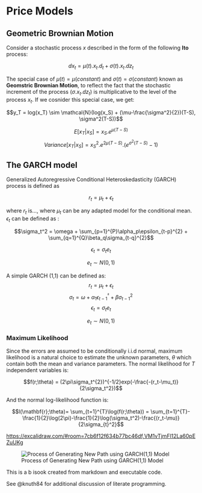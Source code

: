 # Price Models

## Geometric Brownian Motion


Consider a stochastic process $x$ described in the form of the following **Ito** process:

$$dx_t = \mu(t).x_t.d_t + \sigma(t).x_t.dz_t$$

The special case of $\mu(t)=\mu (constant)$ and $\sigma(t) = \sigma(constant)$ known as **Geomstric Brownian Motion**, to reflect the fact that the stochastic increment of the process $(\sigma.x_t.dz_t)$ is multiplicative to the level of the process $x_t$. If we cosnider this special case, we get:

$$y_T = log(x_T) \sim \mathcal{N}(log(x_S) + (\mu-\frac{\sigma^2}{2})(T-S), \sigma^2(T-S))$$

$$E[x_T|x_S]=x_S.e^{\mu(T-S)}$$
$$Variance[x_T|x_S]=x_S^2.e^{2\mu(T-S)}.(e^{\sigma^2(T-S)}-1)$$


## The GARCH model

Generalized Autoregressive Conditional Heteroskedasticity (GARCH) process is defined as 

$$r_t = \mu_t + \epsilon_t$$

where $r_t$ is..., where $\mu_t$ can be any adapted model for the conditional mean. $\epsilon_t$ can be defined as :

$$\sigma_t^2 = \omega + \sum_{p=1}^{P}\alpha_p\epsilon_{t-p}^{2} + \sum_{q=1}^{Q}\beta_q\sigma_{t-q}^{2}$$

$$\epsilon_t = \sigma_te_t$$

$$e_t \sim N(0,1)$$

A simple GARCH (1,1) can be defined as:
$$r_t= \mu_t + \epsilon_t$$
$$\sigma_t = \omega + \alpha_1\epsilon_{t-1}^² + \beta\sigma_{t-1}^2$$
$$\epsilon_t = \sigma_te_t$$

$$e_t \sim N(0,1)$$

### Maximum Likelihood

Since the errors are assumed to be conditionally i.i.d normal, maximum likelihood is a natural choice to estimate the unknown parameters, $\theta$ which contain both the mean and variance parameters. The normal likelihood for $T$ independent variables is:

$$f(r;\theta) = (2\pi\sigma_t^{2})^{-1/2}exp(-\frac{-(r_t-\mu_t)}{2\sigma_t^2})$$

And the normal log-likelihood function is:

$$l(\mathbf{r};\theta)= \sum_{t=1}^{T}\log(f(r;\theta)) = \sum_{t=1}^{T}-\frac{1}{2}\log(2\pi)-\frac{1}{2}\log(\sigma_t^2)-\frac{(r_t-\mu)}{2\sigma_{t}^2}$$

<https://excalidraw.com/#room=7cb6f12f634b77bc46df,VM1vTjmFl12La60pEZuUKg>


![Process of Generating New Path using GARCH(1,1) Model](figures_imprted/GARCH1flow.png){#fig-garch}

This is a b isook created from markdown and executable code.

See @knuth84 for additional discussion of literate programming.
